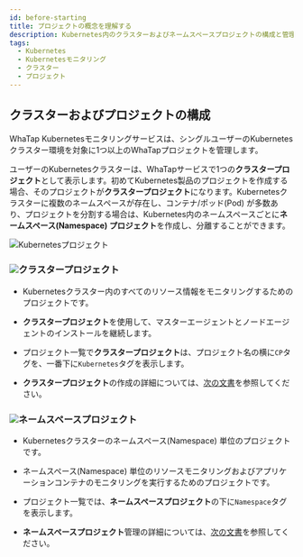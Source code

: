 ```yaml
---
id: before-starting
title: プロジェクトの概念を理解する
description: Kubernetes内のクラスターおよびネームスペースプロジェクトの構成と管理について説明します。
tags:
  - Kubernetes
  - Kubernetesモニタリング
  - クラスター
  - プロジェクト
---
```


## クラスターおよびプロジェクトの構成

WhaTap Kubernetesモニタリングサービスは、シングルユーザーのKubernetesクラスター環境を対象に1つ以上のWhaTapプロジェクトを管理します。

ユーザーのKubernetesクラスターは、WhaTapサービスで1つの**クラスタープロジェクト**として表示します。初めてKubernetes製品のプロジェクトを作成する場合、そのプロジェクトが**クラスタープロジェクト**になります。Kubernetesクラスターに複数のネームスペースが存在し、コンテナ/ポッド(Pod) が多数あり、プロジェクトを分割する場合は、Kubernetes内のネームスペースごとに**ネームスペース(Namespace) プロジェクト**を作成し、分離することができます。

![Kubernetesプロジェクト](/img/k8s-kuber-namespace.png)

### ![](/img/number-01.png)クラスタープロジェクト

-   Kubernetesクラスター内のすべてのリソース情報をモニタリングするためのプロジェクトです。

-   **クラスタープロジェクト**を使用して、マスターエージェントとノードエージェントのインストールを継続します。

-   プロジェクト一覧で**クラスタープロジェクト**は、プロジェクト名の横に`CP`タグを、一番下に`Kubernetes`タグを表示します。

-   **クラスタープロジェクト**の作成の詳細については、[次の文書](install#create-project)を参照してください。

### ![](/img/number-02.png)ネームスペースプロジェクト

-   Kubernetesクラスターのネームスペース(Namespace) 単位のプロジェクトです。

-   ネームスペース(Namespace) 単位のリソースモニタリングおよびアプリケーションコンテナのモニタリングを実行するためのプロジェクトです。

-   プロジェクト一覧では、**ネームスペースプロジェクト**の下に`Namespace`タグを表示します。

-   **ネームスペースプロジェクト**管理の詳細については、[次の文書](namespace)を参照してください。
